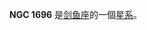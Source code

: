 {{NGCInfoBox|NGCID=NGC 1696|發現者=約翰·弗里德里希·威廉·赫歇爾|發現日期=1834年11月2日|其他編號=ESO 56-SC4|曆元=J2000.0|赤經=4時48分30秒
|赤緯=-68°14'35"|星座=剑鱼座|星體=星系|星等=14|表面亮度=|藍等=14.4}}

'''NGC 1696''' 是[[剑鱼座|剑鱼座]]的一個[[星系|星系]]。

{{NGCReference|1696}}
{{Catalogs|NGC=1696}}
